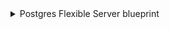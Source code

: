 <details>
<summary> Postgres Flexible Server blueprint </summary>

```json showLineNumbers
{
  "identifier": "azurePostgresFlexibleServer",
  "description": "This blueprint represents an Azure Postgres Flexible Server in our software catalog",
  "title": "Postgres Flexible Server",
  "icon": "Azure",
  "schema": {
    "properties": {
      "location": {
        "title": "Location",
        "type": "string"
      },
      "version": {
        "title": "Version",
        "type": "string"
      },
      "state": {
        "title": "State",
        "type": "string"
      },
      "storageSizeGB": {
        "title": "Storage Size (GB)",
        "type": "number"
      },
      "activeDirectoryAuth": {
        "title": "Active Directory Authentication",
        "type": "string",
        "enum": ["Enabled", "Disabled"]
      },
      "passwordAuth": {
        "title": "Password Authentication",
        "type": "string",
        "enum": ["Enabled", "Disabled"]
      },
      "publicNetworkAccess": {
        "title": "Public Network Access",
        "type": "string",
        "enum": ["Enabled", "Disabled"]
      },
      "geoRedundantBackup": {
        "title": "Geo-Redundant Backup",
        "type": "string",
        "enum": ["Enabled", "Disabled"]
      },
      "earliestRestoreDate": {
        "title": "Earliest Restore Date",
        "type": "string"
      }
    },
    "required": []
  },
  "mirrorProperties": {},
  "calculationProperties": {},
  "relations": {
    "resourceGroup": {
      "target": "azureResourceGroup",
      "title": "Resource Group",
      "required": false,
      "many": false
    }
  }
}
```

</details>

